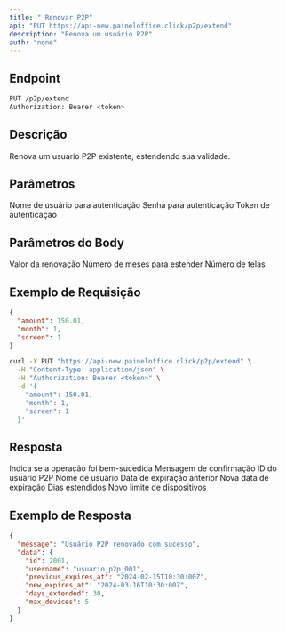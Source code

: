 ```yaml
---
title: " Renovar P2P"
api: "PUT https://api-new.paineloffice.click/p2p/extend"
description: "Renova um usuário P2P"
auth: "none"
---
```


## Endpoint

<CodeGroup>

```bash Requisição
PUT /p2p/extend
Authorization: Bearer <token>
```

</CodeGroup>

## Descrição

Renova um usuário P2P existente, estendendo sua validade.

## Parâmetros

<ParamField query="username" type="string" required>
  Nome de usuário para autenticação
</ParamField>

<ParamField query="password" type="string" required>
  Senha para autenticação
</ParamField>

<ParamField query="token" type="string" required>
  Token de autenticação
</ParamField>

## Parâmetros do Body

<ParamField body="amount" type="number" required>
  Valor da renovação
</ParamField>

<ParamField body="month" type="integer" required>
  Número de meses para estender
</ParamField>

<ParamField body="screen" type="integer" required>
  Número de telas
</ParamField>

## Exemplo de Requisição

<CodeGroup>

```json TryIt
{
  "amount": 150.01,
  "month": 1,
  "screen": 1
}
```

```bash cURL
curl -X PUT "https://api-new.paineloffice.click/p2p/extend" \
  -H "Content-Type: application/json" \
  -H "Authorization: Bearer <token>" \
  -d '{
    "amount": 150.01,
    "month": 1,
    "screen": 1
  }'
```

</CodeGroup>

## Resposta

<ResponseField name="success" type="boolean">
  Indica se a operação foi bem-sucedida
</ResponseField>

<ResponseField name="message" type="string">
  Mensagem de confirmação
</ResponseField>

<ResponseField name="data" type="object">
  <Expandable title="properties">
    <ResponseField name="id" type="integer">
      ID do usuário P2P
    </ResponseField>
    <ResponseField name="username" type="string">
      Nome de usuário
    </ResponseField>
    <ResponseField name="previous_expires_at" type="string">
      Data de expiração anterior
    </ResponseField>
    <ResponseField name="new_expires_at" type="string">
      Nova data de expiração
    </ResponseField>
    <ResponseField name="days_extended" type="integer">
      Dias estendidos
    </ResponseField>
    <ResponseField name="max_devices" type="integer">
      Novo limite de dispositivos
    </ResponseField>
  </Expandable>
</ResponseField>

## Exemplo de Resposta

```json
{
  "message": "Usuário P2P renovado com sucesso",
  "data": {
    "id": 2001,
    "username": "usuario_p2p_001",
    "previous_expires_at": "2024-02-15T10:30:00Z",
    "new_expires_at": "2024-03-16T10:30:00Z",
    "days_extended": 30,
    "max_devices": 5
  }
}
```